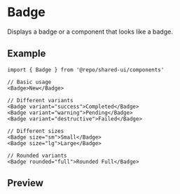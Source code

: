 
<Meta of={Stories} />

# Badge

Displays a badge or a component that looks like a badge.

## Example

```tsx
import { Badge } from '@repo/shared-ui/components'

// Basic usage
<Badge>New</Badge>

// Different variants
<Badge variant="success">Completed</Badge>
<Badge variant="warning">Pending</Badge>
<Badge variant="destructive">Failed</Badge>

// Different sizes
<Badge size="sm">Small</Badge>
<Badge size="lg">Large</Badge>

// Rounded variants
<Badge rounded="full">Rounded Full</Badge>
```

## Preview

<Primary />
